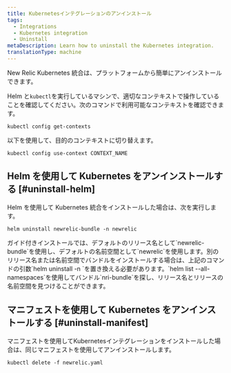 ```yaml
---
title: Kubernetesインテグレーションのアンインストール
tags:
  - Integrations
  - Kubernetes integration
  - Uninstall
metaDescription: Learn how to uninstall the Kubernetes integration.
translationType: machine
---
```


New Relic Kubernetes 統合は、プラットフォームから簡単にアンインストールできます。

Helm と`kubectl`を実行しているマシンで、適切なコンテキストで操作していることを確認してください。次のコマンドで利用可能なコンテキストを確認できます。

```
kubectl config get-contexts
```

以下を使用して、目的のコンテキストに切り替えます。

```
kubectl config use-context CONTEXT_NAME
```

## Helm を使用して Kubernetes をアンインストールする [#uninstall-helm]

Helm を使用して Kubernetes 統合をインストールした場合は、次を実行します。

```
helm uninstall newrelic-bundle -n newrelic
```

<Callout variant="important">
  ガイド付きインストールでは、デフォルトのリリース名として`newrelic-bundle`を使用し、デフォルトの名前空間として`newrelic`を使用します。別のリリース名または名前空間でバンドルをインストールする場合は、上記のコマンドの引数`helm uninstall <RELEASE-NAME> -n <RELEASE-NAMESPACE>`を置き換える必要があります。`helm list --all-namespaces`を使用してバンドル`nri-bundle`を探し、リリース名とリリースの名前空間を見つけることができます。
</Callout>

## マニフェストを使用して Kubernetes をアンインストールする [#uninstall-manifest]

マニフェストを使用してKubernetesインテグレーションをインストールした場合は、同じマニフェストを使用してアンインストールします。

```
kubectl delete -f newrelic.yaml
```
